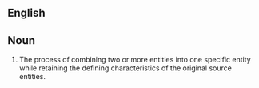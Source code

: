 ==English==
==Noun==
#The process of combining two or more entities into one specific entity while retaining the defining characteristics of the original source entities.